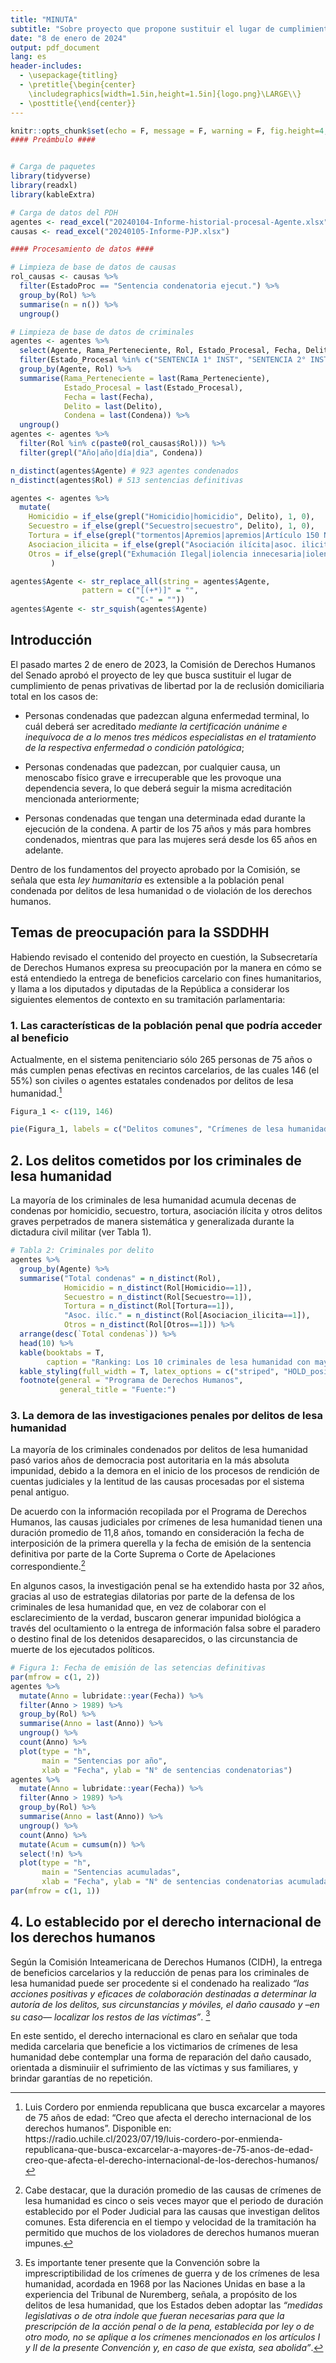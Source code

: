```yaml
---
title: "MINUTA"
subtitle: "Sobre proyecto que propone sustituir el lugar de cumplimiento de la pena privativa de libertad por la de reclusión domiciliaria total en los casos de personas mayores de 65 años, con enfermedad terminal o dependencia severa"
date: "8 de enero de 2024"
output: pdf_document
lang: es
header-includes:
  - \usepackage{titling}
  - \pretitle{\begin{center}
    \includegraphics[width=1.5in,height=1.5in]{logo.png}\LARGE\\}
  - \posttitle{\end{center}}
---
```


```r
knitr::opts_chunk$set(echo = F, message = F, warning = F, fig.height=4, fig.width=9, fig.pos = 'H')
#### Preámbulo ####


# Carga de paquetes
library(tidyverse)
library(readxl)
library(kableExtra)

# Carga de datos del PDH
agentes <- read_excel("20240104-Informe-historial-procesal-Agente.xlsx")
causas <- read_excel("20240105-Informe-PJP.xlsx")

#### Procesamiento de datos ####

# Limpieza de base de datos de causas
rol_causas <- causas %>%
  filter(EstadoProc == "Sentencia condenatoria ejecut.") %>%
  group_by(Rol) %>%
  summarise(n = n()) %>%
  ungroup()

# Limpieza de base de datos de criminales
agentes <- agentes %>%
  select(Agente, Rama_Perteneciente, Rol, Estado_Procesal, Fecha, Delito, Condena) %>%
  filter(Estado_Procesal %in% c("SENTENCIA 1° INST", "SENTENCIA 2° INST", "FONDO", "FORMA")) %>%
  group_by(Agente, Rol) %>%
  summarise(Rama_Perteneciente = last(Rama_Perteneciente),
            Estado_Procesal = last(Estado_Procesal),
            Fecha = last(Fecha),
            Delito = last(Delito),
            Condena = last(Condena)) %>%
  ungroup()
agentes <- agentes %>%
  filter(Rol %in% c(paste0(rol_causas$Rol))) %>%
  filter(grepl("Año|año|día|dia", Condena))

n_distinct(agentes$Agente) # 923 agentes condenados
n_distinct(agentes$Rol) # 513 sentencias definitivas

agentes <- agentes %>%
  mutate(
    Homicidio = if_else(grepl("Homicidio|homicidio", Delito), 1, 0),
    Secuestro = if_else(grepl("Secuestro|secuestro", Delito), 1, 0),
    Tortura = if_else(grepl("tormentos|Apremios|apremios|Artículo 150 N°1 C.P.|Artículo N° 150 C.P.|Tortura|tortura|Torturas|torturas", Delito), 1, 0),
    Asociacion_ilicita = if_else(grepl("Asociación ilícita|asoc. ilicita", Delito), 1, 0),
    Otros = if_else(grepl("Exhumación Ilegal|iolencia innecesaria|iolencias innecesarias|Sustracción de menores|otros|Robo|Lesiones|lesiones|control de armas|Falso testimonio en causa criminal|Falsificación de instrumento público|etencion ilegal", Delito), 1, 0)
         )

agentes$Agente <- str_replace_all(string = agentes$Agente,
                pattern = c("[(+*)]" = "",
                            "C-" = ""))
agentes$Agente <- str_squish(agentes$Agente)

```

## Introducción

El pasado martes 2 de enero de 2023, la Comisión de Derechos Humanos del Senado aprobó el proyecto de ley que busca sustituir el lugar de cumplimiento de penas privativas de libertad por la de reclusión domiciliaria total en los casos de:
 
- Personas condenadas que padezcan alguna enfermedad terminal, lo cuál deberá ser acreditado *mediante la certificación unánime e inequívoca de a lo menos tres médicos especialistas en el tratamiento de la respectiva enfermedad o condición patológica*;

- Personas condenadas que padezcan, por cualquier causa, un menoscabo físico grave e irrecuperable que les provoque una dependencia severa, lo que deberá seguir la misma acreditación mencionada anteriormente;

- Personas condenadas que tengan una determinada edad durante la ejecución de la condena. A partir de los 75 años y más para hombres condenados, mientras que para las mujeres será desde los 65 años en adelante.
 
Dentro de los fundamentos del proyecto aprobado por la Comisión, se señala que esta *ley humanitaria* es extensible a la población penal condenada por delitos de lesa humanidad o de violación de los derechos humanos.

## Temas de preocupación para la SSDDHH

Habiendo revisado el contenido del proyecto en cuestión, la Subsecretaría de Derechos Humanos expresa su preocupación por la manera en cómo se está entendiedo la entrega de beneficios carcelario con fines humanitarios, y llama a los diputados y diputadas de la República a considerar los siguientes elementos de contexto en su tramitación parlamentaria:

### 1. Las características de la población penal que podría acceder al beneficio

Actualmente, en el sistema penitenciario sólo 265 personas de 75 años o más cumplen penas efectivas en recintos carcelarios, de las cuales 146 (el 55%) son civiles o agentes estatales condenados por delitos de lesa humanidad.[^1]

```r
Figura_1 <- c(119, 146)

pie(Figura_1, labels = c("Delitos comunes", "Crímenes de lesa humanidad"))

```

[^1]: Luis Cordero por enmienda republicana que busca excarcelar a mayores de 75 años de edad: “Creo que afecta el derecho internacional de los derechos humanos”. Disponible en: https://radio.uchile.cl/2023/07/19/luis-cordero-por-enmienda-republicana-que-busca-excarcelar-a-mayores-de-75-anos-de-edad-creo-que-afecta-el-derecho-internacional-de-los-derechos-humanos/

## 2. Los delitos cometidos por los criminales de lesa humanidad

La mayoría de los criminales de lesa humanidad acumula decenas de condenas por homicidio, secuestro, tortura, asociación ilícita y otros delitos graves perpetrados de manera sistemática y generalizada durante la dictadura civil militar (ver Tabla 1).

```r
# Tabla 2: Criminales por delito
agentes %>%
  group_by(Agente) %>%
  summarise("Total condenas" = n_distinct(Rol),
            Homicidio = n_distinct(Rol[Homicidio==1]),
            Secuestro = n_distinct(Rol[Secuestro==1]),
            Tortura = n_distinct(Rol[Tortura==1]),
            "Asoc. ilíc." = n_distinct(Rol[Asociacion_ilicita==1]),
            Otros = n_distinct(Rol[Otros==1])) %>%
  arrange(desc(`Total condenas`)) %>%
  head(10) %>%
  kable(booktabs = T,
        caption = "Ranking: Los 10 criminales de lesa humanidad con mayor número de condenas") %>%
  kable_styling(full_width = T, latex_options = c("striped", "HOLD_position"), font_size = 7) %>% column_spec(1, width = "6cm") %>%
  footnote(general = "Programa de Derechos Humanos",
           general_title = "Fuente:")

```

### 3. La demora de las investigaciones penales por delitos de lesa humanidad

La mayoría de los criminales condenados por delitos de lesa humanidad pasó varios años de democracia post autoritaria en la más absoluta impunidad, debido a la demora en el inicio de los procesos de rendición de cuentas judiciales y la lentitud de las causas procesadas por el sistema penal antiguo.

De acuerdo con la información recopilada por el Programa de Derechos Humanos, las causas judiciales por crímenes de lesa humanidad tienen una duración promedio de 11,8 años, tomando en consideración la fecha de interposición de la primera querella y la fecha de emisión de la sentencia definitiva por parte de la Corte Suprema o Corte de Apelaciones correspondiente.[^2]

En algunos casos, la investigación penal se ha extendido hasta por 32 años, gracias al uso de estrategias dilatorias por parte de la defensa de los criminales de lesa humanidad que, en vez de colaborar con el esclarecimiento de la verdad, buscaron generar impunidad biológica a través del ocultamiento o la entrega de información falsa sobre el paradero o destino final de los detenidos desaparecidos, o las circunstancia de muerte de los ejecutados políticos.

```r
# Figura 1: Fecha de emisión de las setencias definitivas
par(mfrow = c(1, 2))
agentes %>%
  mutate(Anno = lubridate::year(Fecha)) %>%
  filter(Anno > 1989) %>%
  group_by(Rol) %>%
  summarise(Anno = last(Anno)) %>%
  ungroup() %>%
  count(Anno) %>%
  plot(type = "h",
       main = "Sentencias por año",
       xlab = "Fecha", ylab = "N° de sentencias condenatorias")
agentes %>%
  mutate(Anno = lubridate::year(Fecha)) %>%
  filter(Anno > 1989) %>%
  group_by(Rol) %>%
  summarise(Anno = last(Anno)) %>%
  ungroup() %>%
  count(Anno) %>%
  mutate(Acum = cumsum(n)) %>%
  select(!n) %>%
  plot(type = "h",
       main = "Sentencias acumuladas",
       xlab = "Fecha", ylab = "N° de sentencias condenatorias acumuladas")
par(mfrow = c(1, 1))
```

[^2]: Cabe destacar, que la duración promedio de las causas de crímenes de lesa humanidad es cinco o seis veces mayor que el periodo de duración establecido por el Poder Judicial para las causas que investigan delitos comunes. Esta diferencia en el tiempo y velocidad de la tramitación ha permitido que muchos de los violadores de derechos humanos mueran impunes.

## 4. Lo establecido por el derecho internacional de los derechos humanos

Según la Comisión Inteamericana de Derechos Humanos (CIDH), la entrega de beneficios carcelarios y la reducción de penas para los criminales de lesa humanidad puede ser procedente si el condenado ha realizado *"las acciones positivas y eficaces de colaboración destinadas a determinar la autoría de los delitos, sus circunstancias y móviles, el daño causado y –en su caso— localizar los restos de las víctimas"*. [^3]

En este sentido, el derecho internacional es claro en señalar que toda medida carcelaria que beneficie a los victimarios de crímenes de lesa humanidad debe contemplar una forma de reparación del daño causado, orientada a disminuiir el sufrimiento de las víctimas y sus familiares, y brindar garantías de no repetición.

[^3]: Es importante tener presente que la Convención sobre la imprescriptibilidad de los crímenes de guerra y de los crímenes de lesa humanidad, acordada en 1968 por las Naciones Unidas en base a la experiencia del Tribunal de Nuremberg, señala, a propósito de los delitos de lesa humanidad, que los Estados deben adoptar las *“medidas legislativas o de otra índole que fueran necesarias para que la prescripción de la acción penal o de la pena, establecida por ley o de otro modo, no se aplique a los crímenes mencionados en los artículos I y II de la presente Convención y, en caso de que exista, sea abolida”*.